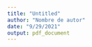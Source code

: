 ```yaml
---
title: "Untitled"
author: "Nombre de autor"
date: "9/29/2021"
output: pdf_document
---
```


\begin{table}[ht]
\centering
\begin{tabular}{|c|c|c|c|c|c|c|c|c|}
  
  \hline
  \multicolumn {2}{|c|}{ } & \multicolumn {3}{|c|}{ \textbf{Panel Desbalanceado}} &     \multicolumn {3}{|c|}{ \textbf{Panel Balanceado}}\\
  \hline
\textbf{Sector} & \textbf{Nombre Completo del Sector} & \textbf{Impacto} & \textbf{\%Ventas} & \textbf{N} & \textbf{Impacto}  & \textbf{\%Ventas} & \textbf{N} \\
 \hline
A & Agricultura & -0.50 & 9.00 & 83685 & -1.20 & 9.00 & 10806 \\ 
B & Minería & 3.00 & 1.30 & 3751 & 3.50 & 1.50 & 1922 \\ 
C & Manufactura & -17.00 & 17.70 & 105559 & -16.30 & 19.00 & 29342 \\ 
D & Energia & 6.50 & 0.40 & 1581 & -1.60 & 0.40 & 520 \\ 
F & Coonstrucción & -42.60 & 2.90 & 42254 & -46.00 & 2.60 & 15108 \\ 
G1 & Comercio esencial & -10.40 & 18.50 & 145634 & -10.70 & 18.30 & 40707 \\ 
G2 & Comercio no esencial & -22.00 & 26.10 & 189209 & -23.70 & 27.30 & 73383 \\ 
H & Transporte & -23.60 & 5.20 & 148576 & -22.50 & 4.30 & 14815 \\ 
I & Comida y hospedaje & -40.20 & 1.80 & 50473 & -40.20 & 1.50 & 13879 \\ 
J & Información y  & -14.40 & 2.60 & 17233 & -15.10 & 2.80 & 6233 \\ 
 & telecomunicaciones &  &  &  &  &  &  \\ 
K & Actiidades financieras & -7.60 & 2.80 & 4608.00 & -8 & 3.20 & 2711 \\ 
L & Actividad inmobiliaria & -28.70 & 1.50 & 81211 & -29.50 & 1.40 & 33307 \\ 
M & Educación y ciencias & -30.20 & 4.40 & 197375 & -32.80 & 3.80 & 77428 \\ 
N & Actividades administrativas & -24.80 & 1.90 & 34728 & -25.20 & 1.80 & 12107 \\ 
O & Administración Pública & -27.60 & 0.10 & 1269 & -25.50 & 0.10 & 650 \\ 
P & Educación & -35.40 & 0.60 & 39191 & -30.80 & 0.40 & 6334 \\ 
Q & Salud & -11.00 & 1.90 & 51826 & -7.20 & 1.60 & 4473 \\ 
R & Artes y entrenimiento & -47.50 & 0.20 & 15510 & -49.30 & 0.10 & 4408 \\ 
S & Otros servicios & -21.90 & 1.20 & 98462 & -20.60 & 0.90 & 22048 \\ 
T & Actividades domésticas & -39.80 & 0.00 & 2908 & -25.10 & 0.00 & 833 \\ 
U & Actividades de instituciones & 91.40 & 0.00 & 18 & 98.60 & 0.00 & 10 \\ 
 & extraterritoriales &  &  &  &  &  &  \\ 
Z & Categoría indefinida & -10.65 & 0.00 & 418.5 & 10.70 & 0.00 & 170.75 \\ 
   \hline
\end{tabular}
\end{table}

